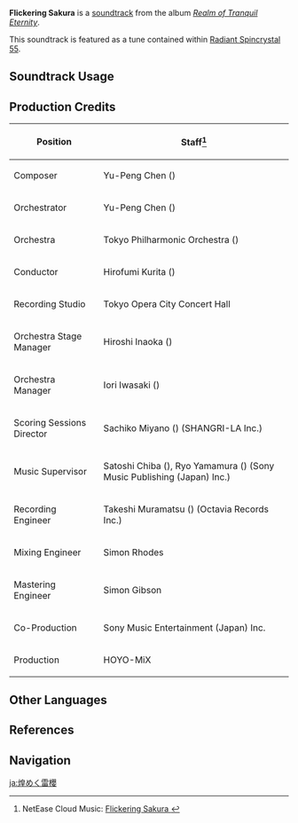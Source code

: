 {{Soundtrack Infobox
|image          = Realm of Tranquil Eternity.png
|album          = Realm of Tranquil Eternity
|disc           = 1
|number         = 18
|featured       =
|featured2      =
|featured3      =
|featured_disc  =
|featured_disc2 =
|featured_disc3 =
|youtube_id     = zbeDsQ3qLSI
|spotify_id     = 4lJPvjvC23sMeVLhHEgI4T
|previous       = Time to Say Farewell
|next           = Sigh of an Old Friend
}}
'''Flickering Sakura''' is a [[soundtrack]] from the album ''[[Realm of Tranquil Eternity]]''.

This soundtrack is featured as a tune contained within [[Radiant Spincrystal 55]].

==Soundtrack Usage==
{{Soundtrack Usage
|quest    = 
|location = Narukami Island//day
|domain   = 
|teapot   = 55
}}

==Production Credits==
{| class="wikitable"
! Position
! Staff<ref>NetEase Cloud Music: [https://music.163.com/#/song?id=1879108669 Flickering Sakura {{zh|雷樱闪闪}}]</ref>
|-
! Composer
| Yu-Peng Chen ({{zh|陈致逸}})
|-
! Orchestrator
| Yu-Peng Chen ({{zh|陈致逸}})
|-
! Orchestra
| Tokyo Philharmonic Orchestra ({{ja|東京フィルハーモニー交響楽団}})
|-
! Conductor
| Hirofumi Kurita ({{ja|栗田 博文}})
|-
! Recording Studio
| Tokyo Opera City Concert Hall
|-
! Orchestra Stage Manager
| Hiroshi Inaoka ({{ja|稲岡 宏司}})
|-
! Orchestra Manager
| Iori Iwasaki ({{ja|岩崎 井織}})
|-
! Scoring Sessions Director
| Sachiko Miyano ({{ja|宮野 幸子}}) (SHANGRI-LA Inc.)
|-
! Music Supervisor
| Satoshi Chiba ({{ja|千葉 智史}}), Ryo Yamamura ({{ja|山村 涼}}) (Sony Music Publishing (Japan) Inc.)
|-
! Recording Engineer
| Takeshi Muramatsu ({{ja|村松 健}}) (Octavia Records Inc.)
|-
! Mixing Engineer
| Simon Rhodes
|-
! Mastering Engineer
| Simon Gibson
|-
! Co-Production
| Sony Music Entertainment (Japan) Inc.
|-
! Production
| HOYO-MiX
|}

==Other Languages==
{{Other Languages
|en      = Flickering Sakura
|zhs     = 雷樱闪闪
|zhs_rm  = Léiyīng Shǎnshǎn
|zht     = 雷櫻閃閃
|zht_rm  = Léiyīng Shǎnshǎn
|zh_tl   = 
|ja      = 煌めく雷櫻
|ja_rm   = Kirameku Rai-ou{{Assumed}}
|ja_tl   = Sparkling Thunder Sakura
|ko      = Flickering Sakura<ref name="RS">{{Ref/Item|Radiant Spincrystal 55|note=Korean, Spanish, French, Russian, Thai, Vietnamese, German, Indonesian, Portuguese, Turkish}}</ref>
|es      = Flickering Sakura<ref name="RS" />
|fr      = Flickering Sakura<ref name="RS" />
|ru      = Flickering Sakura<ref name="RS" />
|th      = Flickering Sakura<ref name="RS" />
|vi      = Ánh Chớp Anh Đào<ref name="RS" />
|vi_tl   = 
|de      = Flickering Sakura<ref name="RS" />
|id      = Flickering Sakura<ref name="RS" />
|pt      = Flickering Sakura<ref name="RS" />
|tr      = Flickering Sakura<ref name="RS" />
}}

==References==
{{Reflist}}

==Navigation==
{{Soundtrack Navbox|Realm of Tranquil Eternity}}

[[ja:煌めく雷櫻]]